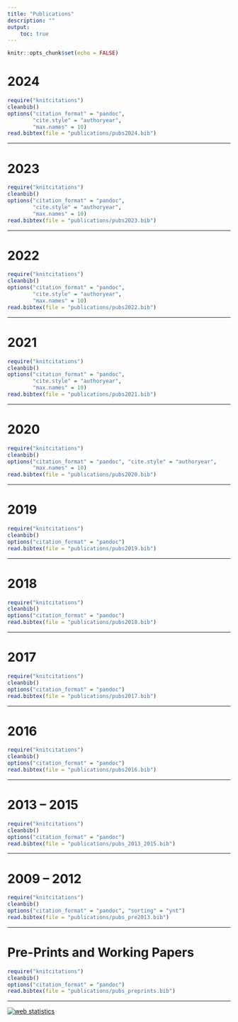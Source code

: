 ```yaml
---
title: "Publications"
description: ""
output: 
    toc: true
---
```


```r
knitr::opts_chunk$set(echo = FALSE)
```

# 2024

```r
require("knitcitations")
cleanbib()
options("citation_format" = "pandoc", 
        "cite.style" = "authoryear", 
        "max.names" = 10)
read.bibtex(file = "publications/pubs2024.bib")
```

------------------------------------------------------------------------

# 2023

```r
require("knitcitations")
cleanbib()
options("citation_format" = "pandoc", 
        "cite.style" = "authoryear", 
        "max.names" = 10)
read.bibtex(file = "publications/pubs2023.bib")
```

------------------------------------------------------------------------

# 2022

```r
require("knitcitations")
cleanbib()
options("citation_format" = "pandoc", 
        "cite.style" = "authoryear", 
        "max.names" = 10)
read.bibtex(file = "publications/pubs2022.bib")
```

------------------------------------------------------------------------

# 2021

```r
require("knitcitations")
cleanbib()
options("citation_format" = "pandoc", 
        "cite.style" = "authoryear", 
        "max.names" = 10)
read.bibtex(file = "publications/pubs2021.bib")
```

------------------------------------------------------------------------

# 2020

```r
require("knitcitations")
cleanbib()
options("citation_format" = "pandoc", "cite.style" = "authoryear",
        "max.names" = 10)
read.bibtex(file = "publications/pubs2020.bib")
```

------------------------------------------------------------------------

# 2019

```r
require("knitcitations")
cleanbib()
options("citation_format" = "pandoc")
read.bibtex(file = "publications/pubs2019.bib")
```

------------------------------------------------------------------------

# 2018

```r
require("knitcitations")
cleanbib()
options("citation_format" = "pandoc")
read.bibtex(file = "publications/pubs2018.bib")
```

------------------------------------------------------------------------

# 2017

```r
require("knitcitations")
cleanbib()
options("citation_format" = "pandoc")
read.bibtex(file = "publications/pubs2017.bib")
```

------------------------------------------------------------------------

# 2016

```r
require("knitcitations")
cleanbib()
options("citation_format" = "pandoc")
read.bibtex(file = "publications/pubs2016.bib")
```

------------------------------------------------------------------------

# 2013 -- 2015

```r
require("knitcitations")
cleanbib()
options("citation_format" = "pandoc")
read.bibtex(file = "publications/pubs_2013_2015.bib")
```

------------------------------------------------------------------------

# 2009 -- 2012

```r
require("knitcitations")
cleanbib()
options("citation_format" = "pandoc", "sorting" = "ynt")
read.bibtex(file = "publications/pubs_pre2013.bib")
```

------------------------------------------------------------------------

# Pre-Prints and Working Papers

```r
require("knitcitations")
cleanbib()
options("citation_format" = "pandoc")
read.bibtex(file = "publications/pubs_preprints.bib")
```

------------------------------------------------------------------------

```{=html}
<!-- Default Statcounter code for QED
http://leah.johnson-gramacy.com/QED/ -->
```
```{=html}
<script type="text/javascript">
var sc_project=10740637; 
var sc_invisible=1; 
var sc_security="092cf49e"; 
</script>
```
```{=html}
<script type="text/javascript"
src="https://www.statcounter.com/counter/counter.js"
async></script>
```
<noscript>

::: statcounter
<a title="web statistics"
href="https://statcounter.com/" target="_blank"><img src="https://c.statcounter.com/10740637/0/092cf49e/1/" alt="web statistics" class="statcounter"/></a>
:::

</noscript>

<!-- End of Statcounter Code -->

